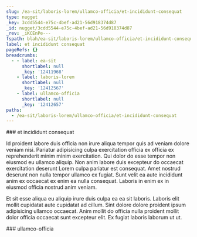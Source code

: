```yaml
---
slug: /ea-sit/laboris-lorem/ullamco-officia/et-incididunt-consequat
type: nugget
_key: 3cdd5544-e75c-4bef-ad21-56d918374d87
_id: nugget/3cdd5544-e75c-4bef-ad21-56d918374d87
_rev: _iKCEnPe---
fspath: blah/ea-sit/laboris-lorem/ullamco-officia/et-incididunt-consequat.md
label: et incididunt consequat
pageRefs: {}
breadcrumbs:
  - - label: ea-sit
      shortlabel: null
      _key: '12411968'
    - label: laboris-lorem
      shortlabel: null
      _key: '12412567'
    - label: ullamco-officia
      shortlabel: null
      _key: '12412657'
paths:
  - /ea-sit/laboris-lorem/ullamco-officia/et-incididunt-consequat
---
```


<NuggetArea>
<Nugget slug="/ea-sit/laboris-lorem/ullamco-officia/et-incididunt-consequat" type="nugget" _key="3cdd5544-e75c-4bef-ad21-56d918374d87" _id="nugget/3cdd5544-e75c-4bef-ad21-56d918374d87" _rev="_iKCEnPe---" fspath="blah/ea-sit/laboris-lorem/ullamco-officia/et-incididunt-consequat.md" label="et incididunt consequat" paths="/ea-sit/laboris-lorem/ullamco-officia/et-incididunt-consequat">
<NuggetBody>
### et incididunt consequat

Id proident labore duis officia non irure aliqua tempor quis ad veniam dolore veniam nisi. Pariatur adipisicing culpa exercitation officia ex officia ex reprehenderit minim minim exercitation. Qui dolor do esse tempor non eiusmod eu ullamco aliquip. Non anim labore duis excepteur do occaecat exercitation deserunt Lorem culpa pariatur est consequat. Amet nostrud deserunt non nulla tempor ullamco ex fugiat. Sunt velit ea aute incididunt anim ex occaecat ex enim ea nulla consequat. Laboris in enim ex in eiusmod officia nostrud anim veniam.

Et sit esse aliqua eu aliquip irure duis culpa ea ea sit laboris. Laboris elit mollit cupidatat aute cupidatat ad cillum. Sint dolore dolore proident ipsum adipisicing ullamco occaecat. Anim mollit do officia nulla proident mollit dolor officia occaecat sunt excepteur elit. Ex fugiat laboris laborum ut ut.

</NuggetBody>
<Breadcrumbs>
<Crumbs>
<Crumb _key="12411968" label="ea-sit" /><Crumb _key="12412567" label="laboris-lorem" /><Crumb _key="12412657" label="ullamco-officia" />
</Crumbs>
</Breadcrumbs>
</Nugget>

<NuggetsInbound>
</NuggetsInbound>
<NuggetsOutbound>
</NuggetsOutbound>
</NuggetArea>
<PassagesInbound>
<Passage direction="inbound" type="passage" _key="12412657" _id="passage/12412657" _rev="_iKCEnPa--_" label="ullamco-officia" passage="ullamco-officia" fspath="blah/ea-sit/laboris-lorem/ullamco-officia" paths="/ea-sit/laboris-lorem/ullamco-officia" slug="/ea-sit/laboris-lorem/ullamco-officia">
<NuggetBody>
### ullamco-officia

</NuggetBody>
<Breadcrumbs>
<Crumbs>
<Crumb _key="12411968" label="ea-sit" /><Crumb _key="12412567" label="laboris-lorem" />
</Crumbs>
</Breadcrumbs>
</Passage>

</PassagesInbound>
<PassagesOutbound>
</PassagesOutbound>